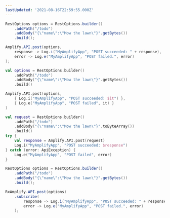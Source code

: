 ```yaml
---
lastUpdated: '2021-08-16T22:59:55.000Z'
---
```

<BlockSwitcher>
<Block name="Java">

```java
RestOptions options = RestOptions.builder()
    .addPath("/todo")
    .addBody("{\"name\":\"Mow the lawn\"}".getBytes())
    .build();

Amplify.API.post(options,
    response -> Log.i("MyAmplifyApp", "POST succeeded: " + response),
    error -> Log.e("MyAmplifyApp", "POST failed.", error)
);
```

</Block>
<Block name="Kotlin - Callbacks">

```kotlin
val options = RestOptions.builder()
    .addPath("/todo")
    .addBody("{\"name\":\"Mow the lawn\"}".getBytes())
    .build()

Amplify.API.post(options,
    { Log.i("MyAmplifyApp", "POST succeeded: $it") },
    { Log.e("MyAmplifyApp", "POST failed", it) }
)
```

</Block>
<Block name="Kotlin - Coroutines (Beta)">

```kotlin
val request = RestOptions.builder()
    .addPath("/todo")
    .addBody("{\"name\":\"Mow the lawn\"}".toByteArray())
    .build()
try {
    val response = Amplify.API.post(request)
    Log.i("MyAmplifyApp", "POST succeeded: $response")
} catch (error: ApiException) {
    Log.e("MyAmplifyApp", "POST failed", error)
}
```

</Block>
<Block name="RxJava">

```java
RestOptions options = RestOptions.builder()
    .addPath("/todo")
    .addBody("{\"name\":\"Mow the lawn\"}".getBytes())
    .build();

RxAmplify.API.post(options)
    .subscribe(
        response -> Log.i("MyAmplifyApp", "POST succeeded: " + response),
        error -> Log.e("MyAmplifyApp", "POST failed.", error)
    );
```

</Block>
</BlockSwitcher>
